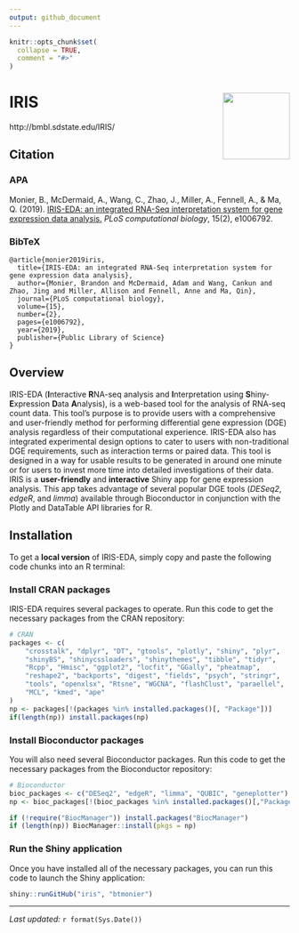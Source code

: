 ```yaml
---
output: github_document
---
```


```r
knitr::opts_chunk$set(
  collapse = TRUE,
  comment = "#>"
)
```

# IRIS <img src="www/logo.svg" align="right" height="120"/>

http://bmbl.sdstate.edu/IRIS/


## Citation

### APA
Monier, B., McDermaid, A., Wang, C., Zhao, J., Miller, A., Fennell, A., & Ma, Q. (2019). [IRIS-EDA: an integrated RNA-Seq interpretation system for gene expression data analysis.](https://journals.plos.org/ploscompbiol/article?id=10.1371/journal.pcbi.1006792) *PLoS computational biology*, 15(2), e1006792.

### BibTeX
```
@article{monier2019iris,
  title={IRIS-EDA: an integrated RNA-Seq interpretation system for gene expression data analysis},
  author={Monier, Brandon and McDermaid, Adam and Wang, Cankun and Zhao, Jing and Miller, Allison and Fennell, Anne and Ma, Qin},
  journal={PLoS computational biology},
  volume={15},
  number={2},
  pages={e1006792},
  year={2019},
  publisher={Public Library of Science}
}

```

## Overview
IRIS-EDA (**I**nteractive **R**NA-seq analysis and **I**nterpretation using
**S**hiny-**E**xpression **D**ata **A**nalysis), is a web-based tool for
the analysis of RNA-seq count data. This tool's purpose is to provide users
with a comprehensive and user-friendly method for performing differential gene
expression (DGE) analysis regardless of their computational experience.
IRIS-EDA also has integrated experimental design options to cater to users
with non-traditional DGE requirements, such as interaction terms or paired
data. This tool is designed in a way for usable results to be generated in
around one minute or for users to invest more time into detailed
investigations of their data. IRIS is a **user-friendly** and **interactive**
Shiny app for gene expression analysis. This app takes advantage of several
popular DGE tools (*DESeq2*, *edgeR*, and *limma*) available through
Bioconductor in conjunction with the Plotly and DataTable API libraries for R.


## Installation
To get a **local version** of IRIS-EDA, simply copy and paste the following
code chunks into an R terminal:

### Install CRAN packages
IRIS-EDA requires several packages to operate. Run this code to get the 
necessary packages from the CRAN repository:

```r
# CRAN
packages <- c(
    "crosstalk", "dplyr", "DT", "gtools", "plotly", "shiny", "plyr",
    "shinyBS", "shinycssloaders", "shinythemes", "tibble", "tidyr",
    "Rcpp", "Hmisc", "ggplot2", "locfit", "GGally", "pheatmap",
    "reshape2", "backports", "digest", "fields", "psych", "stringr",
    "tools", "openxlsx", "Rtsne", "WGCNA", "flashClust", "paraellel",
    "MCL", "kmed", "ape"
)
np <- packages[!(packages %in% installed.packages()[, "Package"])]
if(length(np)) install.packages(np)
```

### Install Bioconductor packages
You will also need several Bioconductor packages. Run this code to get the
necessary packages from the Bioconductor repository:

```r
# Bioconductor
bioc_packages <- c("DESeq2", "edgeR", "limma", "QUBIC", "geneplotter")
np <- bioc_packages[!(bioc_packages %in% installed.packages()[,"Package"])]

if (!require("BiocManager")) install.packages("BiocManager")
if (length(np)) BiocManager::install(pkgs = np)
```

### Run the Shiny application
Once you have installed all of the necessary packages, you can run this code
to launch the Shiny application:

```r
shiny::runGitHub("iris", "btmonier")
```

- - -
*Last updated:* `r format(Sys.Date())`

